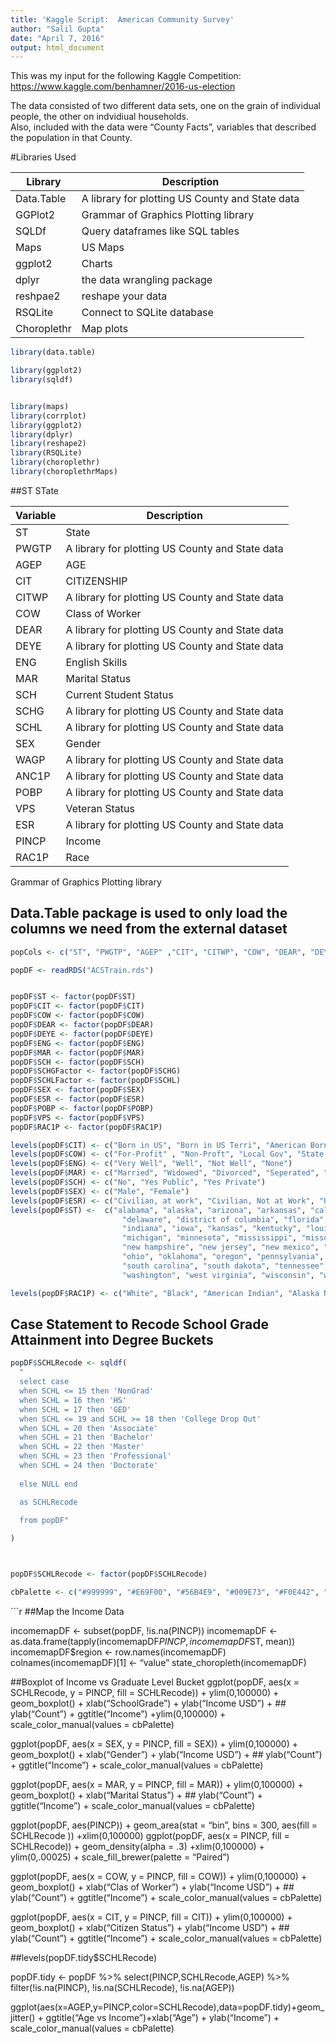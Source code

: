 ---
title: 'Kaggle Script:  American Community Survey'
author: "Salil Gupta"
date: "April 7, 2016"
output: html_document
---

This was my input for the following Kaggle Competition: <https://www.kaggle.com/benhamner/2016-us-election>

The data consisted of two different data sets, one on the grain of individual people, the other on indvidiual households.  
Also, included with the data were "County Facts", variables that described the population in that County.  

#Libraries Used

Library | Description
------------- | -------------
Data.Table | A library for plotting US County and State data
GGPlot2 | Grammar of Graphics Plotting library
SQLDf | Query dataframes like SQL tables
Maps | US Maps
ggplot2 |  Charts
dplyr | the data wrangling package
reshpae2 | reshape your data
RSQLite | Connect to SQLite database
Choroplethr | Map plots

```{r eval=TRUE, message = FALSE , echo = FALSE, warning = FALSE}

library(data.table)

library(ggplot2)
library(sqldf)


library(maps)
library(corrplot)
library(ggplot2)
library(dplyr)
library(reshape2)
library(RSQLite)
library(choroplethr)
library(choroplethrMaps)
```

##ST STate




Variable | Description
------------- | -------------
ST | State
PWGTP | A library for plotting US County and State data
AGEP | AGE
CIT | CITIZENSHIP
CITWP | A library for plotting US County and State data
COW | Class of Worker
DEAR | A library for plotting US County and State data
DEYE | A library for plotting US County and State data
ENG | English Skills
MAR | Marital Status
SCH | Current Student Status
SCHG | A library for plotting US County and State data
SCHL | A library for plotting US County and State data
SEX | Gender
WAGP | A library for plotting US County and State data
ANC1P | A library for plotting US County and State data
POBP | A library for plotting US County and State data
VPS | Veteran Status
ESR | A library for plotting US County and State data
PINCP | Income
RAC1P | Race


| Grammar of Graphics Plotting library



## Data.Table package is used to only load the columns we need from the external dataset
```{r eval=TRUE, message = FALSE , echo = FALSE, warning = FALSE}
popCols <- c("ST", "PWGTP", "AGEP" ,"CIT", "CITWP", "COW", "DEAR", "DEYE", "ENG", "MAR" ,  "SCH", "SCHG", "SCHL", "SEX", "WAGP", "ANC1P", "POBP" ,"VPS", "ESR", "PINCP" ,"RAC1P")

popDF <- readRDS("ACSTrain.rds")


popDF$ST <- factor(popDF$ST)
popDF$CIT <- factor(popDF$CIT)
popDF$COW <- factor(popDF$COW)
popDF$DEAR <- factor(popDF$DEAR)
popDF$DEYE <- factor(popDF$DEYE)
popDF$ENG <- factor(popDF$ENG)
popDF$MAR <- factor(popDF$MAR)
popDF$SCH <- factor(popDF$SCH)
popDF$SCHGFactor <- factor(popDF$SCHG)
popDF$SCHLFactor <- factor(popDF$SCHL)
popDF$SEX <- factor(popDF$SEX)
popDF$ESR <- factor(popDF$ESR)
popDF$POBP <- factor(popDF$POBP)
popDF$VPS <- factor(popDF$VPS)
popDF$RAC1P <- factor(popDF$RAC1P)

levels(popDF$CIT) <- c("Born in US", "Born in US Terri", "American Born abroad", "Naturalized", "Non-Citizen")
levels(popDF$COW) <- c("For-Profit" , "Non-Proft", "Local Gov", "State Gov", "Fed Gov", "Self-Employed A", "Self-Employed B", "Without Income - Family Biz or Farm", "Unemployed")
levels(popDF$ENG) <- c("Very Well", "Well", "Not Well", "None")
levels(popDF$MAR) <- c("Married", "Widowed", "Divorced", "Seperated", "Never Married or under 15")
levels(popDF$SCH) <- c("No", "Yes Public", "Yes Private")
levels(popDF$SEX) <- c("Male", "Female")
levels(popDF$ESR) <- c("Civilian, at work", "Civilian, Not at Work", "Unemployed", "Armed Forces, at work", "Armed Forces, Not at work", "Non-Labor Force")
levels(popDF$ST) <-  c("alabama", "alaska", "arizona", "arkansas", "california", "colorado", "connecticut",
                         "delaware", "district of columbia", "florida", "georgia", "hawaii", "idaho", "illinois",
                         "indiana", "iowa", "kansas", "kentucky", "louisiana", "maine", "maryland", "massachusetts",
                         "michigan", "minnesota", "mississippi", "missouri", "montana", "nebraska", "nevada",
                         "new hampshire", "new jersey", "new mexico", "new york", "north carolina", "north dakota",
                         "ohio", "oklahoma", "oregon", "pennsylvania", "rhode island",
                         "south carolina", "south dakota", "tennessee", "texas", "utah", "vermont", "virginia",
                         "washington", "west virginia", "wisconsin", "wyoming", "puerto rico")

levels(popDF$RAC1P) <- c("White", "Black", "American Indian", "Alaska Native",  "American Indian - Tribe Specific", "Asian", "Pacific Islander", "Other", "Two or More Races")
```

## Case Statement to Recode School Grade Attainment into Degree Buckets 

```{r eval=TRUE, message = FALSE , echo = TRUE, warning = FALSE}
popDF$SCHLRecode <- sqldf(
  "
  select case 
  when SCHL <= 15 then 'NonGrad' 
  when SCHL = 16 then 'HS' 
  when SCHL = 17 then 'GED' 
  when SCHL <= 19 and SCHL >= 18 then 'College Drop Out' 
  when SCHL = 20 then 'Associate'
  when SCHL = 21 then 'Bachelor'
  when SCHL = 22 then 'Master'
  when SCHL = 23 then 'Professional'
  when SCHL = 24 then 'Doctorate'
  
  else NULL end 

  as SCHLRecode

  from popDF"
  
)



popDF$SCHLRecode <- factor(popDF$SCHLRecode)

cbPalette <- c("#999999", "#E69F00", "#56B4E9", "#009E73", "#F0E442", "#0072B2", "#D55E00", "#CC79A7" , "magenta1")


```
```{r eval=TRUE, message = FALSE , echo = TRUE, warning = FALSE}



##Map the Income Data

incomemapDF <- subset(popDF, !is.na(PINCP))
incomemapDF <- as.data.frame(tapply(incomemapDF$PINCP, incomemapDF$ST, mean))
incomemapDF$region <- row.names(incomemapDF)
colnames(incomemapDF)[1] <- "value"
state_choropleth(incomemapDF)

##Boxplot of Income vs Graduate Level Bucket
ggplot(popDF, aes(x = SCHLRecode, y = PINCP, fill = SCHLRecode)) +  ylim(0,100000) + 
  geom_boxplot() +
  xlab("SchoolGrade") + ylab("Income USD") +
  ## ylab("Count") + 
  ggtitle("Income") +ylim(0,100000) + scale_color_manual(values = cbPalette)


ggplot(popDF, aes(x = SEX, y = PINCP, fill = SEX)) +  ylim(0,100000) + 
  geom_boxplot() +
  xlab("Gender") + ylab("Income USD") +
  ## ylab("Count") + 
  ggtitle("Income") + scale_color_manual(values = cbPalette)




ggplot(popDF, aes(x = MAR, y = PINCP, fill = MAR)) +  ylim(0,100000) + 
  geom_boxplot() +
  xlab("Marital Status") + 
  ## ylab("Count")  +
  ggtitle("Income") + scale_color_manual(values = cbPalette)

ggplot(popDF, aes(PINCP)) + geom_area(stat = "bin", bins = 300, aes(fill = SCHLRecode ))  +xlim(0,100000)
ggplot(popDF, aes(x = PINCP, fill = SCHLRecode)) + geom_density(alpha = .3)  +xlim(0,100000) + ylim(0,.00025) + scale_fill_brewer(palette = "Paired")

ggplot(popDF, aes(x = COW, y = PINCP, fill = COW)) +  ylim(0,100000) + 
  geom_boxplot() +
  xlab("Clas of Worker") + ylab("Income USD") +
  ## ylab("Count") + 
  ggtitle("Income") + scale_color_manual(values = cbPalette)



ggplot(popDF, aes(x = CIT, y = PINCP, fill = CIT)) + ylim(0,100000) + 
  geom_boxplot() +
  xlab("Citizen Status") + ylab("Income USD") +
  ## ylab("Count") + 
  ggtitle("Income")  + scale_color_manual(values = cbPalette)



##levels(popDF.tidy$SCHLRecode)  
  
popDF.tidy <- popDF %>% select(PINCP,SCHLRecode,AGEP) %>% filter(!is.na(PINCP), !is.na(SCHLRecode), !is.na(AGEP))


ggplot(aes(x=AGEP,y=PINCP,color=SCHLRecode),data=popDF.tidy)+geom_jitter() + ggtitle("Age vs Income")+xlab("Age") + ylab("Income") + scale_color_manual(values = cbPalette)



